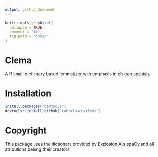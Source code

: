 ```yaml
---
output: github_document
---
```


```r
knitr::opts_chunk$set(
  collapse = TRUE,
  comment = "#>",
  fig.path = "docs/"
)
```

# Clema

A R small dictionary based lemmatizer with emphasis in chilean spanish.

# Installation

```R
install.packages("devtools")
devtools::install_github("robsalasco/clema")
```

# Copyright

This package uses the dictionary provided by Explosion AI's spaCy and all atributions belong their creators.
